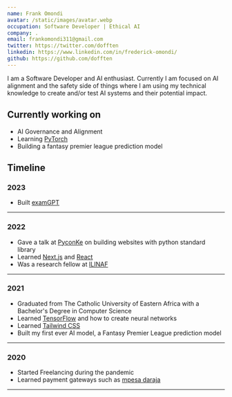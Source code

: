```yaml
---
name: Frank Omondi
avatar: /static/images/avatar.webp
occupation: Software Developer | Ethical AI
company: .
email: frankomondi311@gmail.com
twitter: https://twitter.com/dofften
linkedin: https://www.linkedin.com/in/frederick-omondi/
github: https://github.com/dofften
---
```


I am a Software Developer and AI enthusiast.
Currently I am focused on AI alignment and the safety side of things
where I am using my technical knowledge to create and/or test AI systems and their potential impact.

## Currently working on

- AI Governance and Alignment
- Learning [PyTorch](https://pytorch.org)
- Building a fantasy premier league prediction model

## Timeline

### 2023

- Built [examGPT](https://examgpt.crepant.com)

---

### 2022

- Gave a talk at [PyconKe](https://pyconke.org) on building websites with python standard library
- Learned [Next.js](https://nextjs.org/) and [React](https://reactjs.org/)
- Was a research fellow at [ILINAF](https://ilinaf.org)

---

### 2021

- Graduated from The Catholic University of Eastern Africa with a Bachelor's Degree in Computer Science
- Learned [TensorFlow](https://tensorflow.org/) and how to create neural networks
- Learned [Tailwind CSS](https://tailwindcss.com/)
- Built my first ever AI model, a Fantasy Premier League prediction model

---

### 2020

- Started Freelancing during the pandemic
- Learned payment gateways such as [mpesa daraja](https://developers.safaricom.co.ke/)
  &nbsp;

---
